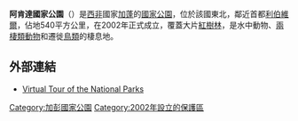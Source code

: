 {{Infobox Protected area 
| name = 阿肯達國家公園
| iucn_category = II
| photo = 
| photo_caption = 
| location = {{flag|Gabon}}
| nearest_city = [[利伯維爾|利伯維爾]]
| map = Gabon
| relief = 1
| lat_d = 0
| lat_m = 37
| lat_s = 
| lat_NS = N
| long_d = 9
| long_m = 33
| long_s = 
| long_EW = E
| area = 540平方公里
| established = 2002
| visitation_num = 
| visitation_year = 
| governing_body = 
}}

'''阿肯達國家公園'''（{{lang-fr|'''Parc national d'Akanda'''}}）是[[西非|西非]]國家[[加蓬|加蓬]]的[[國家公園|國家公園]]，位於該國東北，鄰近首都[[利伯維爾|利伯維爾]]，佔地540平方公里，在2002年正式成立，覆蓋大片[[紅樹林|紅樹林]]，是水中動物、[[兩棲類動物|兩棲類動物]]和遷徙[[鳥類|鳥類]]的棲息地。

==外部連結==
*[https://web.archive.org/web/20110801020644/http://www.gabon-nature.com/ Virtual Tour of the National Parks] 

{{DEFAULTSORT:Akanda}}
[[Category:加彭國家公園|Category:加彭國家公園]]
[[Category:2002年設立的保護區|Category:2002年設立的保護區]]

{{Gabon-stub}}